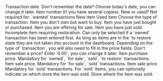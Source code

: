 <AccordionGroup>
  <Accordion icon="calendar-days" title="Date">
    <ResponseField name="date" type="date" required>
      Transaction date.
     <Tip>Don't remember the date? Choose today's date, you can change it later.</Tip>
    </ResponseField>
  </Accordion>
  <Accordion icon="input-numeric" title="Item number">
    <ResponseField name="item" type="integer" required>
      Item number (if you have several copies).
    </ResponseField>
  </Accordion>
    <Accordion icon="list-dropdown" title="Status">
      <ResponseField name="status" type="list" required>
        New or used? Not required for: `wanted` transactions
        <Expandable title="properties">
          <ResponseField name="new" type="string">
            New item
          </ResponseField>
          <ResponseField name="used" type="string">
            Used item
          </ResponseField>
        </Expandable>
      </ResponseField>
    </Accordion>
    <Accordion icon="list-dropdown" title="Transaction">
    <ResponseField name="transaction" type="list" required>
      Choose the type of transaction.
      <Expandable title="properties">
        <ResponseField name="wanted" type="string">
          Item you don't own but want to buy.
        </ResponseField>
        <ResponseField name="owned" type="string">
          Item you have just bought or purchased.
        </ResponseField>
        <ResponseField name="for sale" type="string">
          Item you are offering for sale.
        </ResponseField>
        <ResponseField name="sold" type="string">
          Item you have just sold.
        </ResponseField>
        <ResponseField name="to restore" type="string">
          Incomplete item requiring restoration. Can only be selected if a `owned` transaction has been entered first.
          <Tip>As long as items are in the `to restore` state they are not taken into account in the dashboard.</Tip>
        </ResponseField>
      </Expandable>
    </ResponseField>
    </Accordion>
    <Accordion icon="input-numeric" title="Price">
    Depending on the type of `transaction`, you will also need to fill in the price fields.
    <Tip>Don't remember a price? Enter `0.00`, you can change it later.</Tip>
    <ResponseField name="purchase price" type="decimal" required>
      Item purchase price. Mandatory for `owned`, `for sale`, `sold`, `to restore` transactions.
    </ResponseField>
    <ResponseField name="for sale price" type="decimal" required>
      Item sale price. Mandatory for `for sale`, `sold` transactions.
    </ResponseField>
    <ResponseField name="sold price" type="decimal" required>
      Item sale price. Mandatory for `sold` transactions.
    </ResponseField>
    For `sold` items, you can optionally indicate on which store the item was sold.
    <ResponseField name="sold on" type="list">
      Store where the item was sold.
    </ResponseField>
    </Accordion>  
  </AccordionGroup>